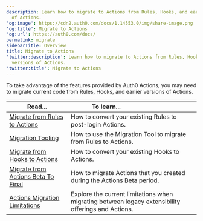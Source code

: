 ```yaml
---
description: Learn how to migrate to Actions from Rules, Hooks, and earlier versions
  of Actions.
'og:image': https://cdn2.auth0.com/docs/1.14553.0/img/share-image.png
'og:title': Migrate to Actions
'og:url': https://auth0.com/docs/
permalink: migrate
sidebarTitle: Overview
title: Migrate to Actions
'twitter:description': Learn how to migrate to Actions from Rules, Hooks, and earlier
  versions of Actions.
'twitter:title': Migrate to Actions
---
```

To take advantage of the features provided by Auth0 Actions, you may need to migrate current code from Rules, Hooks, and earlier versions of Actions.

<table class="table"><thead>
<tr>
<th><strong>Read...</strong></th>
<th><strong>To learn...</strong>                                </th>
</tr>
</thead>
<tbody>
<tr>
<td><a href="/customize/actions/migrate/migrate-from-rules-to-actions">Migrate from Rules to Actions</a></td>
<td>How to convert your existing Rules to post-login Actions.</td>
</tr>
<tr>
<td><a href="/customize/actions/migrate/migrate-a-rule-to-an-action">Migration Tooling</a></td>
<td>How to use the Migration Tool to migrate from Rules to Actions.</td>
</tr>
<tr>
<td><a href="/customize/actions/migrate/migrate-from-hooks-to-actions">Migrate from Hooks to Actions</a></td>
<td>How to convert your existing Hooks to Actions.</td>
</tr>
<tr>
<td><a href="/customize/actions/migrate/migrate-from-actions-beta-to-final">Migrate from Actions Beta To Final</a></td>
<td>How to migrate Actions that you created during the Actions Beta period.</td>
</tr>
<tr>
<td><a href="/customize/actions/migrate/actions-migration-limitations">Actions Migration Limitations</a></td>
<td>Explore the current limitations when migrating between legacy extensibility offerings and Actions.</td>
</tr>
</tbody>
</table>